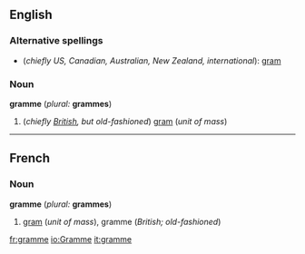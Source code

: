 ==English==

===Alternative spellings===
* (''chiefly US, Canadian, Australian, New Zealand, international''): [[gram]]

===Noun===
'''gramme''' (''plural:'' '''grammes''')
# (''chiefly [[w:British English|British]], but old-fashioned'') [[gram]] (''unit of mass'')

----

==French==
===Noun===
'''gramme''' {{m}} (''plural:'' '''grammes''')
# [[gram]] (''unit of mass''), gramme (''British; old-fashioned'')

[[fr:gramme]]
[[io:Gramme]]
[[it:gramme]]